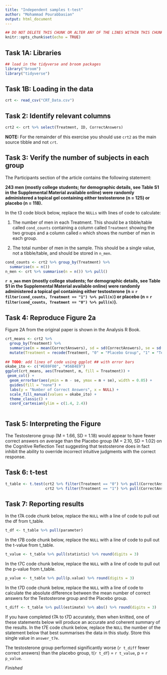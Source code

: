 ---
title: "Independent samples t-test"
author: "Mohammad Pourabbasian"
output: html_document
---

```{r setup, include=FALSE}
## DO NOT DELETE THIS CHUNK OR ALTER ANY OF THE LINES WITHIN THIS CHUNK!
knitr::opts_chunk$set(echo = TRUE)
```


## Task 1A: Libraries

```{r t1A, message = FALSE}
## load in the tidyverse and broom packages
library("broom")
library("tidyverse")

```

## Task 1B: Loading in the data


```{r t1B, message = FALSE}
crt <- read_csv("CRT_Data.csv")
```

## Task 2: Identify relevant columns



```{r t2}
crt2 <- crt %>% select(Treatment, ID, CorrectAnswers)
```

**NOTE:** For the remainder of this exercise you should use `crt2` as the main source tibble and not `crt`.

## Task 3: Verify the number of subjects in each group

The Participants section of the article contains the following statement:

**243 men (mostly college students; for demographic details, see Table S1 in the Supplemental Material available online) were randomly administered a topical gel containing either testosterone (n = 125) or placebo (n = 118).**

In the t3 code block below, replace the `NULLs` with lines of code to calculate:

1. The number of men in each Treatment. This should be a tibble/table called `cond_counts` containing a column called `Treatment` showing the two groups and a column called `n` which shows the number of men in each group.

2. The total number of men in the sample. This should be a single value, not a tibble/table, and should be stored in `n_men`. 


```{r t3}
cond_counts <- crt2 %>% group_by(Treatment) %>%
  summarise(n = n())
n_men <- crt %>% summarise(n = n()) %>% pull()
```


**`r n_men` men (mostly college students; for demographic details, see Table S1 in the Supplemental Material available online) were randomly administered a topical gel containing either testosterone (n = `r filter(cond_counts, Treatment == "1") %>% pull(n)`) or placebo (n = `r filter(cond_counts, Treatment == "0") %>% pull(n)`).**

## Task 4: Reproduce Figure 2a

Figure 2A from the original paper is shown in the Analysis R Book.


```{r t4}
crt_means <- crt2 %>% 
  group_by(Treatment) %>% 
  summarise(m = mean(CorrectAnswers), sd = sd(CorrectAnswers), se = sd(CorrectAnswers) / sqrt(n_men)) %>%
  mutate(Treatment = recode(Treatment, "0" = "Placebo Group", "1" = "Testosterone Group"))
                                                                                                                                                                        
## TODO: add lines of code using ggplot ## with error bars
okabe_ito <- c("#E69F00", "#56B4E9")
ggplot(crt_means, aes(Treatment, m, fill = Treatment)) +
 geom_col() +
  geom_errorbar(aes(ymin = m - se, ymax = m + se), width = 0.05) +
  guides(fill = "none") + 
  labs(y = "Number of Correct Answers", x = NULL) +
  scale_fill_manual(values = okabe_ito) +
  theme_classic() + 
  coord_cartesian(ylim = c(1.4, 2.4)) 
  
```

## Task 5: Interpreting the Figure


The Testosterone group (M = 1.66, SD = 1.18) would appear to have fewer correct answers on average than the Placebo group (M = 2.10, SD = 1.02) on the Cognitive Reflection Test suggesting that testosterone does in fact inhibit the ability to override incorrect intuitive judgments with the correct response. 

## Task 6: t-test


```{r t6}
t_table <- t.test(crt2 %>% filter(Treatment == "0") %>% pull(CorrectAnswers),
                  crt2 %>% filter(Treatment == "1") %>% pull(CorrectAnswers), var.equal = TRUE) %>% tidy()
```

## Task 7: Reporting results

In the t7A code chunk below, replace the `NULL` with a line of code to pull out the df from t_table. 

```{r t7A}
t_df <- t_table %>% pull(parameter)
```

In the t7B code chunk below, replace the `NULL` with a line of code to pull out the t-value from t_table. 

```{r t7B}
t_value <- t_table %>% pull(statistic) %>% round(digits = 3)
```

In the t7C code chunk below, replace the `NULL` with a line of code to pull out the p-value from t_table. 

```{r t7C}
p_value <- t_table %>% pull(p.value) %>% round(digits = 3)
```

In the t7D code chunk below, replace the `NULL` with a line of code to calculate the absolute difference between the mean number of correct answers for the Testosterone group and the Placebo group. 

```{r t7D}
t_diff <- t_table %>% pull(estimate) %>% abs() %>% round(digits = 3)
```

If you have completed t7A to t7D accurately, then when knitted, one of these statements below will produce an accurate and coherent summary of the results. In the t7E code chunk below, replace the `NULL` the number of the statement below that best summarises the data in this study. Store this single value in `answer_t7e`.

The testosterone group performed significantly worse (`r t_diff` fewer correct answers) than the placebo group, t(`r t_df`) = `r t_value`, p = `r p_value`.


*Finished*
